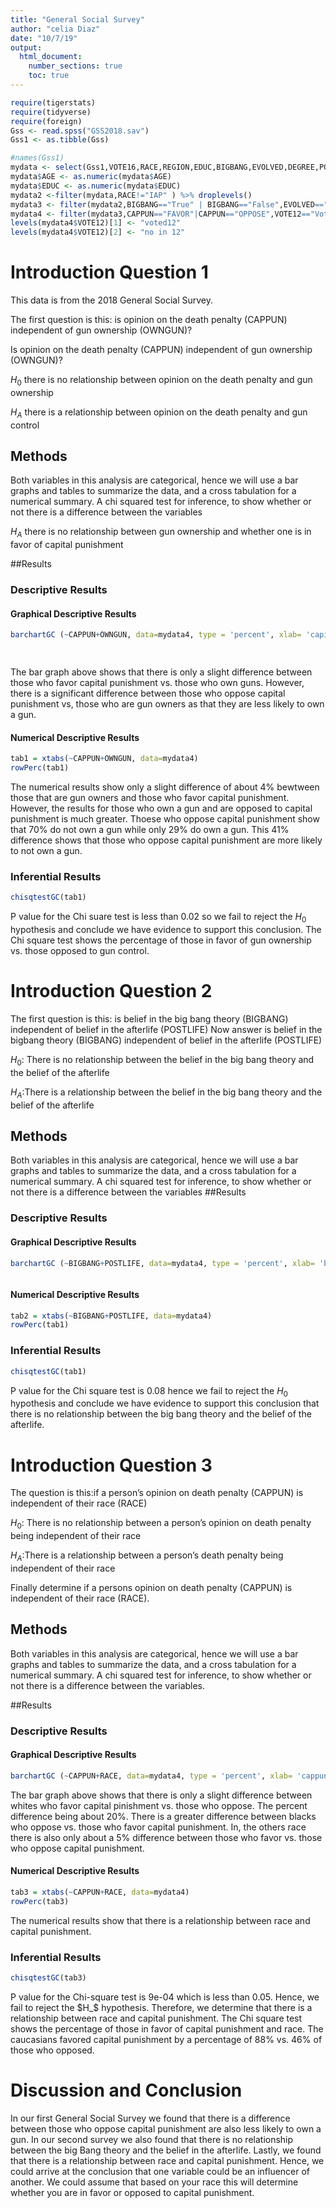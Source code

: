 ---
title: "General Social Survey"
author: "celia Diaz"
date: "10/7/19"
output: 
  html_document:
    number_sections: true
    toc: true
---


```{r include=FALSE,echo=FALSE}
require(tigerstats)
require(tidyverse)
require(foreign)
Gss <- read.spss("GSS2018.sav")
Gss1 <- as.tibble(Gss)
```

```{r include=FALSE,echo=FALSE}
#names(Gss1)
mydata <- select(Gss1,VOTE16,RACE,REGION,EDUC,BIGBANG,EVOLVED,DEGREE,POSTLIFE,AGE,OWNGUN,CAPPUN,COURTS,POLVIEWS,VOTE12,GOD)
mydata$AGE <- as.numeric(mydata$AGE)
mydata$EDUC <- as.numeric(mydata$EDUC)
mydata2 <-filter(mydata,RACE!="IAP" ) %>% droplevels()
mydata3 <- filter(mydata2,BIGBANG=="True" | BIGBANG=="False",EVOLVED=="True"|EVOLVED=="False",POSTLIFE=="YES"|POSTLIFE=="NO",OWNGUN=="YES"|OWNGUN=="NO",COURTS=="TOO HARSH"|COURTS=="NOT HARSH ENOUGH"|COURTS=="ABOUT RIGHT") %>% droplevels()
mydata4 <- filter(mydata3,CAPPUN=="FAVOR"|CAPPUN=="OPPOSE",VOTE12=="Voted"|VOTE12=="Did not vote",VOTE16=="Voted"|VOTE16=="Did not vote") %>% droplevels()
levels(mydata4$VOTE12)[1] <- "voted12"
levels(mydata4$VOTE12)[2] <- "no in 12"

```



# Introduction Question 1

<!--In this section you explain what you are trying to show.  Where did the data come from?  What is the research or other question you are trying to answer?!-->

This data is from the 2018 General Social Survey. 

The first question is this: is opinion on the death penalty (CAPPUN) independent of gun ownership (OWNGUN)?

Is opinion on the death penalty (CAPPUN) independent of gun ownership (OWNGUN)?

$H_0$ there is no relationship between opinion on the death penalty and gun ownership

$H_A$ there is a relationship between opinion on the death penalty and gun control



## Methods

<!--Decide on your methods:  use "variable analysis" or other appropriate descriptors.  Make sure to choose at least one graphical method and at least one numerical method.!-->

Both variables in this analysis are categorical, hence we will use a bar graphs and tables to summarize the data, and a cross tabulation for a numerical summary. A chi squared test for inference, to show whether or not there is a difference between the variables 

$H_A$  there is no relationship between gun ownership and whether one is in favor of capital punishment

##Results

<!--Divide this section into two sub-sections:  One for your descriptive  results and one for your inferential results.!-->

### Descriptive Results

#### Graphical Descriptive Results

<!--Graphical results here.  Make sure to show your code.  Provide appropriate labels for axes, giving units if possible, and provide a good title for the graph, too.  Use the graphical results to describe the patterns if any that exist in the data as focused toward the research question!-->

```{r}
barchartGC (~CAPPUN+OWNGUN, data=mydata4, type = 'percent', xlab= 'capital punishment', main ='capital punishment vs. gun ownership')

 

```

The bar graph above shows that there is only a slight difference between those who favor capital punishment vs. those who own guns. However, there is a significant difference between those who oppose capital punishment vs, those who are gun owners as that they are less likely to own a gun.   

#### Numerical Descriptive Results

<!--Numerical results go here. Use the numerical results to describe the patterns if any that exist in the data as focused toward the research question!-->  

```{r}
tab1 = xtabs(~CAPPUN+OWNGUN, data=mydata4)
rowPerc(tab1)

```
The numerical results show only a slight difference of about 4% bewtween those that are gun owners and those who favor capital punishment. 
However, the results for those who own a gun and are opposed to capital punishment is much greater. Thoese who oppose capital punishment show that 70% do not own a gun while only 29% do own a gun. This 41% difference shows that those who oppose capital punishment are more likely to not own a gun. 


### Inferential Results

<!--State hypothesis clearly.  Make sure your discussion of the inferential test covers all the aspects that the test output produces, such as test statistic, p-value etc.  Make a decision about the null hypothesis, explain the assumptions on which the selected test/procedure was based, and why the chosen procedure satisfys the assumptions and is appropriate to answer the research question!-->

```{r}
chisqtestGC(tab1)
```
P value for the Chi suare test is less than 0.02 so we fail to reject the $H_0$ hypothesis and conclude we have evidence to support this conclusion. The Chi square test shows the percentage of those in favor of gun ownership vs. those opposed to gun control.     

# Introduction Question 2

<!--In this section you explain what you are trying to show.  Where did the data come from?  What is the research or other question you are trying to answer?!-->

The first question is this: is belief in the big bang theory (BIGBANG) independent of belief in the afterlife (POSTLIFE)
Now answer is belief in the bigbang theory (BIGBANG) independent of belief in the afterlife (POSTLIFE)

$H_0$: There is no relationship between the belief in the big bang theory and the belief of the afterlife 

$H_A$:There is a relationship between the belief in the big bang theory and the belief of the afterlife 

## Methods

<!--Decide on your methods:  use "variable analysis" or other appropriate descriptors.  Make sure to choose at least one graphical method and at least one numerical method.!-->


Both variables in this analysis are categorical, hence we will use a bar graphs and tables to summarize the data, and a cross tabulation for a numerical summary. A chi squared test for inference, to show whether or not there is a difference between the variables
##Results

<!--Divide this section into two sub-sections:  One for your descriptive  results and one for your inferential results.!-->

### Descriptive Results

#### Graphical Descriptive Results

<!--Graphical results here.  Make sure to show your code.  Provide appropriate labels for axes, giving units if possible, and provide a good title for the graph, too.  Use the graphical results to describe the patterns if any that exist in the data as focused toward the research question!-->

```{r}
barchartGC (~BIGBANG+POSTLIFE, data=mydata4, type = 'percent', xlab= 'big bang', main ='big bang vs. postlife')



```




#### Numerical Descriptive Results

<!--Numerical results go here. Use the numerical results to describe the patterns if any that exist in the data as focused toward the research question!-->
```{r}
tab2 = xtabs(~BIGBANG+POSTLIFE, data=mydata4)
rowPerc(tab1)

```



### Inferential Results

<!--State hypothesis clearly.  Make sure your discussion of the inferential test covers all the aspects that the test output produces, such as test statistic, p-value etc.  Make a decision about the null hypothesis, explain the assumptions on which the selected test/procedure was based, and why the chosen procedure satisfys the assumptions and is appropriate to answer the research question!-->

```{r}
chisqtestGC(tab1)

```
P value for the Chi square test is 0.08 hence we fail to reject the $H_0$ hypothesis and conclude we have evidence to support this conclusion that there is no relationship between the big bang theory and the belief of the afterlife.     

# Introduction Question 3

<!--In this section you explain what you are trying to show.  Where did the data come from?  What is the research or other question you are trying to answer?!-->

The question is this:if a person's opinion on death penalty (CAPPUN) is independent of their race (RACE)

$H_0$: There is no relationship between a person's opinion on death penalty being independent of their race

$H_A$:There is a relationship between a person's death penalty being independent of their race






Finally determine if a persons opinion on death penalty (CAPPUN) is independent of their race (RACE).

## Methods

<!--Decide on your methods:  use "variable analysis" or other appropriate descriptors.  Make sure to choose at least one graphical method and at least one numerical method.!-->

Both variables in this analysis are categorical, hence we will use a bar graphs and tables to summarize the data, and a cross tabulation for a numerical summary. A chi squared test for inference, to show whether or not there is a difference between the variables.

##Results

<!--Divide this section into two sub-sections:  One for your descriptive  results and one for your inferential results.!-->

### Descriptive Results

#### Graphical Descriptive Results

<!--Graphical results here.  Make sure to show your code.  Provide appropriate labels for axes, giving units if possible, and provide a good title for the graph, too.  Use the graphical results to describe the patterns if any that exist in the data as focused toward the research question!-->

```{r}
barchartGC (~CAPPUN+RACE, data=mydata4, type = 'percent', xlab= 'cappun', main ='cappun vs. race')


```

The bar graph above shows that there is only a slight difference between whites who favor capital pinishment vs. those who oppose. The percent difference being about 20%. There is a greater difference between blacks who oppose vs. those who favor capital punishment. In, the others race there is also only about a 5% difference between those who favor vs. those who oppose capital punishment.

#### Numerical Descriptive Results

<!--Numerical results go here. Use the numerical results to describe the patterns if any that exist in the data as focused toward the research question!-->
```{r}
tab3 = xtabs(~CAPPUN+RACE, data=mydata4)
rowPerc(tab3)
```
The numerical results show that there is a relationship between race and capital punishment. 

### Inferential Results

<!--State hypothesis clearly.  Make sure your discussion of the inferential test covers all the aspects that the test output produces, such as test statistic, p-value etc.  Make a decision about the null hypothesis, explain the assumptions on which the selected test/procedure was based, and why the chosen procedure satisfys the assumptions and is appropriate to answer the research question!-->

```{r}

chisqtestGC(tab3)

```
P value for the Chi-square test is 9e-04 which is less than 0.05. Hence, we fail to reject the $H_$ hypothesis. Therefore, we determine that there is a relationship between race and capital punishment. 
The Chi square test shows the percentage of those in favor of capital punishment and race.
The caucasians favored capital punishment by a percentage of 88% vs. 46% of those who opposed. 


# Discussion and Conclusion

<!--Discussion and conclusion here.  If you found a relationship be sure to consider whether the relationship occurs because one of the variavbles causes the other, or whether they perhasps are related for some other reason.  Watch the chapter 6 videos from the GeorgeTown videos collection.!-->

In our first General Social Survey we found that there is a difference between those who oppose capital punishment are also less likely to own a gun. 
In our second survey we also found that there is no relationship between the big Bang theory and the belief in the afterlife.
Lastly, we found that there is a relationship between race and capital punishment. Hence, we could arrive at the conclusion that one variable could be an influencer of another. We could assume that based on your race this  will determine whether you are in favor or opposed to capital punishment.    



